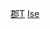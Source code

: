 {{Navbox
|name = 伊勢國的郡
|state = {{{state|autocollapse}}}
|titlestyle = background:#efefef;
|title = [[伊勢國]]的[[郡]]
|imageleft =
|image =
|bodystyle = background:#f9f9f9;
|groupstyle = background:#efefef;vertical-align:top;padding:0.125em 0.25em;
|liststyle = width:auto;
|oddstyle = background:#fcfcfc;
|evenstyle =
|list1 = [[桑名郡]] &#124; [[員辨郡]] &#124; [[朝明郡]] &#124; [[三重郡]] &#124; [[鈴鹿郡]] &#124; [[河曲郡]] &#124; [[奄藝郡]] &#124; [[安濃郡 (三重縣)|安濃郡]] &#124; [[一志郡]] &#124; [[飯高郡]] &#124; [[飯野郡]] &#124; [[多氣郡]] &#124; [[度會郡]]
}}<noinclude>
[[Category:伊勢國|郡T]]
[[Category:日本令制國行政區劃模板|Ise]]
</noinclude>